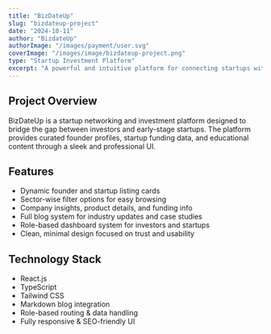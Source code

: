 ```yaml
---
title: "BizDateUp"
slug: "bizdateup-project"
date: "2024-10-11"
author: "BizdateUp"
authorImage: "/images/payment/user.svg"
coverImage: "/images/image/bizdateup-project.png"
type: "Startup Investment Platform"
excerpt: "A powerful and intuitive platform for connecting startups with investors, featuring founder profiles, investment insights, and a robust blog system."
---
```


## Project Overview

BizDateUp is a startup networking and investment platform designed to bridge the gap between investors and early-stage startups. The platform provides curated founder profiles, startup funding data, and educational content through a sleek and professional UI.

## Features

- Dynamic founder and startup listing cards  
- Sector-wise filter options for easy browsing  
- Company insights, product details, and funding info  
- Full blog system for industry updates and case studies  
- Role-based dashboard system for investors and startups  
- Clean, minimal design focused on trust and usability  

## Technology Stack

- React.js  
- TypeScript  
- Tailwind CSS  
- Markdown blog integration  
- Role-based routing & data handling  
- Fully responsive & SEO-friendly UI
